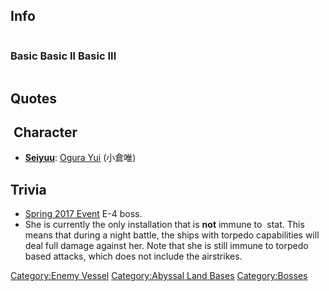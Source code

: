 ==Info==
<div style="display: inline-block;">
===Basic===
{{EnemyShipInfoKai|{{PAGENAME}}/}}
</div>
<div style="display: inline-block;">
===Basic II===
{{EnemyShipInfoKai|{{PAGENAME}}/II}}
</div>
<div style="display: inline-block;">
===Basic III===
{{EnemyShipInfoKai|{{PAGENAME}}/III}}
</div>
{{EnemyShipCategoriesKai|{{PAGENAME}}/}}

==Quotes==

{{Abyssquote|開幕前 = コリナイ……。コタチ…………。|Clip1 = {{Audio|file=Northernmost Landing Princess Intro.ogg}}|EN1 = Obstinate girls...|Clip0 = {{Audio|file=Northernmost Landing Princess Attack.ogg}}|砲撃 = コリナイ……。コタチ…………。|EN0 = Obstinate girls...|Clip2 = {{Audio|file=Northernmost Landing Princess Damaged.ogg}}|被弾 = イイデショウ…。|EN2 = Very well...|Clip3 = {{Audio|file=Northernmost Landing Princess Destroyed.ogg}}|昼戦終了時 = シズカナ…シズカナジダイデ…キット…|EN3 = I'll definitely... in peaceful... peaceful times...}}
== Character ==
* '''[[Glossary#List of Vessels by Japanese Voice Actresses|Seiyuu]]''': [http://myanimelist.net/people/10981/Yui_Ogura Ogura Yui] (小倉唯)

==Trivia==
* [[Spring 2017 Event]] E-4 boss.
*She is currently the only installation that is '''not''' immune to {{Torpedo}} stat. This means that during a night battle, the ships with torpedo capabilities will deal full damage against her. Note that she is still immune to torpedo based attacks, which does not include the airstrikes.

{{Enemyshiplist}}
[[Category:Enemy Vessel]]
[[Category:Abyssal Land Bases]]
[[Category:Bosses]]